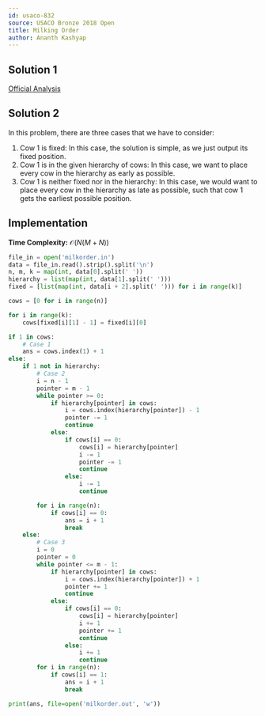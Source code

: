 ```yaml
---
id: usaco-832
source: USACO Bronze 2018 Open
title: Milking Order
author: Ananth Kashyap
---
```


## Solution 1

[Official Analysis](http://www.usaco.org/current/data/sol_milkorder_bronze_open18.html)

## Solution 2

In this problem, there are three cases that we have to consider: 
1. Cow $1$ is fixed: In this case, the solution is simple, as we just output its fixed position. 
2. Cow $1$ is in the given hierarchy of cows: In this case, we want to place every cow in the hierarchy as early as possible. 
3. Cow $1$ is neither fixed nor in the hierarchy: In this case, we would want to place every cow in the hierarchy as late as possible, such that cow $1$ gets the earliest possible position.

## Implementation

**Time Complexity:** $\mathcal{O}(N(M + N))$

<LanguageSection>
<PySection>
	
```py
file_in = open('milkorder.in')
data = file_in.read().strip().split('\n')
n, m, k = map(int, data[0].split(' '))
hierarchy = list(map(int, data[1].split(' ')))
fixed = [list(map(int, data[i + 2].split(' '))) for i in range(k)]

cows = [0 for i in range(n)]

for i in range(k):
  	cows[fixed[i][1] - 1] = fixed[i][0]

if 1 in cows:
	# Case 1
 	ans = cows.index(1) + 1
else:
	if 1 not in hierarchy:
		# Case 2
		i = n - 1
		pointer = m - 1
		while pointer >= 0:
			if hierarchy[pointer] in cows:
				i = cows.index(hierarchy[pointer]) - 1
				pointer -= 1
				continue
			else:
				if cows[i] == 0:
					cows[i] = hierarchy[pointer]
					i -= 1
					pointer -= 1
					continue
				else:
					i -= 1
					continue

		for i in range(n):
			if cows[i] == 0:
				ans = i + 1
				break
	else:
		# Case 3
		i = 0
		pointer = 0
		while pointer <= m - 1:
			if hierarchy[pointer] in cows:
				i = cows.index(hierarchy[pointer]) + 1
				pointer += 1
				continue
			else:
				if cows[i] == 0:
					cows[i] = hierarchy[pointer]
					i += 1
					pointer += 1
					continue
				else:
					i += 1
					continue
		for i in range(n):
			if cows[i] == 1:
				ans = i + 1
				break

print(ans, file=open('milkorder.out', 'w'))
```

</PySection>
</LanguageSection>
